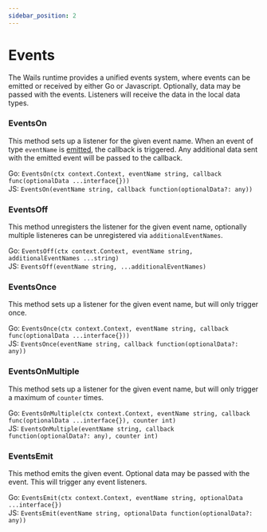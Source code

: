```yaml
---
sidebar_position: 2
---
```


# Events

The Wails runtime provides a unified events system, where events can be emitted or received by either Go or Javascript.
Optionally, data may be passed with the events. Listeners will receive the data in the local data types.

### EventsOn

This method sets up a listener for the given event name. When an event of type `eventName` is [emitted](#EventsEmit),
the callback is triggered. Any additional data sent with the emitted event will be passed to the callback.

Go: `EventsOn(ctx context.Context, eventName string, callback func(optionalData ...interface{}))`<br/>
JS: `EventsOn(eventName string, callback function(optionalData?: any))`

### EventsOff

This method unregisters the listener for the given event name, optionally multiple listeneres can be unregistered via `additionalEventNames`.

Go: `EventsOff(ctx context.Context, eventName string, additionalEventNames ...string)`<br/>
JS: `EventsOff(eventName string, ...additionalEventNames)`

### EventsOnce

This method sets up a listener for the given event name, but will only trigger once.

Go: `EventsOnce(ctx context.Context, eventName string, callback func(optionalData ...interface{}))`<br/>
JS: `EventsOnce(eventName string, callback function(optionalData?: any))`

### EventsOnMultiple

This method sets up a listener for the given event name, but will only trigger a maximum of `counter` times.

Go: `EventsOnMultiple(ctx context.Context, eventName string, callback func(optionalData ...interface{}), counter int)`<br/>
JS: `EventsOnMultiple(eventName string, callback function(optionalData?: any), counter int)`

### EventsEmit

This method emits the given event. Optional data may be passed with the event. This will trigger any event listeners.

Go: `EventsEmit(ctx context.Context, eventName string, optionalData ...interface{})`<br/>
JS: `EventsEmit(eventName string, optionalData function(optionalData?: any))`

